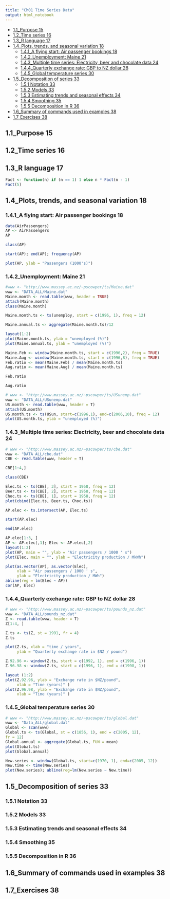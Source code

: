 ```yaml
---
title: "Ch01 Time Series Data"
output: html_notebook
---
```

<!-- toc orderedList:0 depthFrom:1 depthTo:6 -->

- [1.1_Purpose 15](#11_purpose-15)
- [1.2_Time series 16](#12_time-series-16)
- [1.3_R language 17](#13_r-language-17)
- [1.4_Plots, trends, and seasonal variation 18](#14_plots-trends-and-seasonal-variation-18)
	- [1.4.1_A flying start: Air passenger bookings 18](#141_a-flying-start-air-passenger-bookings-18)
	- [1.4.2_Unemployment: Maine 21](#142_unemployment-maine-21)
	- [1.4.3_Multiple time series: Electricity, beer and chocolate data 24](#143_multiple-time-series-electricity-beer-and-chocolate-data-24)
	- [1.4.4_Quarterly exchange rate: GBP to NZ dollar 28](#144_quarterly-exchange-rate-gbp-to-nz-dollar-28)
	- [1.4.5_Global temperature series 30](#145_global-temperature-series-30)
- [1.5_Decomposition of series 33](#15_decomposition-of-series-33)
	- [1.5.1 Notation 33](#151-notation-33)
	- [1.5.2 Models 33](#152-models-33)
	- [1.5.3 Estimating trends and seasonal effects 34](#153-estimating-trends-and-seasonal-effects-34)
	- [1.5.4 Smoothing 35](#154-smoothing-35)
	- [1.5.5 Decomposition in R 36](#155-decomposition-in-r-36)
- [1.6_Summary of commands used in examples 38](#16_summary-of-commands-used-in-examples-38)
- [1.7_Exercises 38](#17_exercises-38)

<!-- tocstop -->

## 1.1_Purpose 15
## 1.2_Time series 16
## 1.3_R language 17
```r
Fact <- function(n) if (n == 1) 1 else n * Fact(n - 1)
Fact(5)
```
## 1.4_Plots, trends, and seasonal variation 18
### 1.4.1_A flying start: Air passenger bookings 18
```r
data(AirPassengers)
AP <- AirPassengers
AP
```

```r
class(AP)
```
```r
start(AP); end(AP); frequency(AP)
```
```r
plot(AP, ylab = "Passengers (1000's)")
```

### 1.4.2_Unemployment: Maine 21
```r
#www <- "http://www.massey.ac.nz/~pscowper/ts/Maine.dat"
www <- "DATA_ALL/Maine.dat"
Maine.month <- read.table(www, header = TRUE)
attach(Maine.month)
class(Maine.month)
```
```r
Maine.month.ts <- ts(unemploy, start = c(1996, 1), freq = 12)
```
```r
Maine.annual.ts <- aggregate(Maine.month.ts)/12
```

```r
layout(1:2)
plot(Maine.month.ts, ylab = "unemployed (%)")
plot(Maine.annual.ts, ylab = "unemployed (%)")
```

```r
Maine.Feb <- window(Maine.month.ts, start = c(1996,2), freq = TRUE)
Maine.Aug <- window(Maine.month.ts, start = c(1996,8), freq = TRUE)
Feb.ratio <- mean(Maine.Feb) / mean(Maine.month.ts)
Aug.ratio <- mean(Maine.Aug) / mean(Maine.month.ts)
```
```r
Feb.ratio
```
```r
Aug.ratio
```

```r
# www <- "http://www.massey.ac.nz/~pscowper/ts/USunemp.dat"
www <- "DATA_ALL/USunemp.dat"
US.month <- read.table(www, header = T)
attach(US.month)
US.month.ts <- ts(USun, start=c(1996,1), end=c(2006,10), freq = 12)
plot(US.month.ts, ylab = "unemployed (%)")
```
### 1.4.3_Multiple time series: Electricity, beer and chocolate data 24
```r
# www <- "http://www.massey.ac.nz/~pscowper/ts/cbe.dat"
www <- "DATA_ALL/cbe.dat"
CBE <- read.table(www, header = T)
```
```r
CBE[1:4,]
```
```r
class(CBE)
```
```r
Elec.ts <- ts(CBE[, 3], start = 1958, freq = 12)
Beer.ts <- ts(CBE[, 2], start = 1958, freq = 12)
Choc.ts <- ts(CBE[, 1], start = 1958, freq = 12)
plot(cbind(Elec.ts, Beer.ts, Choc.ts))
```

```r
AP.elec <- ts.intersect(AP, Elec.ts)
```
```r
start(AP.elec)
```
```r
end(AP.elec)
```
```r
AP.elec[1:3, ]
AP <- AP.elec[,1]; Elec <- AP.elec[,2]
layout(1:2)
plot(AP, main = "", ylab = "Air passengers / 1000 ' s")
plot(Elec, main = "", ylab = "Electricity production / MkWh")
```
```r
plot(as.vector(AP), as.vector(Elec),
     xlab = "Air passengers / 1000 ' s",
     ylab = "Electricity production / MWh")
abline(reg = lm(Elec ~ AP))
cor(AP, Elec)
```
### 1.4.4_Quarterly exchange rate: GBP to NZ dollar 28
```r
# www <- "http://www.massey.ac.nz/~pscowper/ts/pounds_nz.dat"
www <- "DATA_ALL/pounds_nz.dat"
Z <- read.table(www, header = T)
Z[1:4, ]
```
```r
Z.ts <- ts(Z, st = 1991, fr = 4)
Z.ts
```
```r
plot(Z.ts, xlab = "time / years",
     ylab = "Quarterly exchange rate in $NZ / pound")
```
```r
Z.92.96 <- window(Z.ts, start = c(1992, 1), end = c(1996, 1))
Z.96.98 <- window(Z.ts, start = c(1996, 1), end = c(1998, 1))

layout (1:2)
plot(Z.92.96, ylab = "Exchange rate in $NZ/pound",
     xlab = "Time (years)" )
plot(Z.96.98, ylab = "Exchange rate in $NZ/pound",
     xlab = "Time (years)" )
```

### 1.4.5_Global temperature series 30
```r
# www <- "http://www.massey.ac.nz/~pscowper/ts/global.dat"
www <- "Data_ALL/global.dat"
Global <- scan(www)
Global.ts <- ts(Global, st = c(1856, 1), end = c(2005, 12),
fr = 12)
Global.annual <- aggregate(Global.ts, FUN = mean)
plot(Global.ts)
plot(Global.annual)
```

```r
New.series <- window(Global.ts, start=c(1970, 1), end=c(2005, 12))
New.time <- time(New.series)
plot(New.series); abline(reg=lm(New.series ~ New.time))
```
## 1.5_Decomposition of series 33

### 1.5.1 Notation 33

### 1.5.2 Models 33

### 1.5.3 Estimating trends and seasonal effects 34

### 1.5.4 Smoothing 35

### 1.5.5 Decomposition in R 36

## 1.6_Summary of commands used in examples 38

## 1.7_Exercises 38

